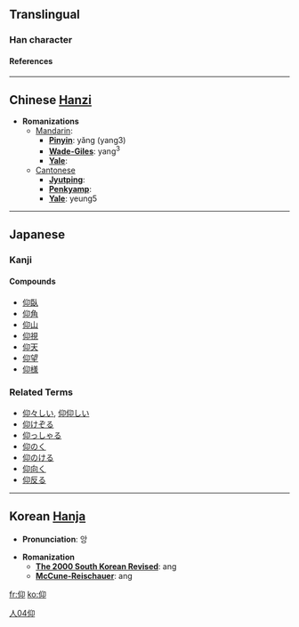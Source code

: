 ==Translingual==
===Han character===
{{Han char|rad=人|as=04|sn=6|so=|four=2722<sub>0</sub>|canj=人竹女中 (OHVL)|gso=|cmean=raise the head to look;  look up to, rely on, admire}}
====References====
{{Han ref|kx=0094.080|dkj=00400|dj=0199.140|hdz=10125.030|uh=4EF0|ud=20208|bh=A5F5|bd=42485}}


----

== Chinese [[Hanzi]] ==

* '''Romanizations'''
** [[Mandarin]]:
*** '''[[Pinyin]]''': yǎng (yang3)
*** '''[[Wade-Giles]]''': yang<sup>3</sup>
*** '''[[Yale]]''': 
**[[Cantonese]]
***'''[[Jyutping]]''':
***'''[[Penkyamp]]''': 
***'''[[Yale]]''': yeung5


----

==Japanese==
===Kanji===
{{kanji|[[ぎょう]] ([[gyō]]), [[こう]] ([[kō]])|[[あおぐ]] ([[仰ぐ]], [[aogu]]), [[おおせ]] ([[仰せ]], [[oose]]), [[あおる]] ([[aoru]])}}
====Compounds====
*[[仰臥]]
*[[仰角]]
*[[仰山]]
*[[仰視]]
*[[仰天]]
*[[仰望]]
*[[仰様]]

===Related Terms===
*[[仰々しい]],  [[仰仰しい]] 
*[[仰けぞる]]
*[[仰っしゃる]]
*[[仰のく]]
*[[仰のける]]
*[[仰向く]]
*[[仰反る]]


----

== Korean [[Hanja]] ==

* '''Pronunciation''': 앙

* '''Romanization'''
** '''[[The 2000 South Korean Revised Romanization|The 2000 South Korean Revised]]''': ang
** '''[[McCune-Reischauer]]''': ang


[[Category:Japanese kanji|人04仰]]

[[fr:仰]]
[[ko:仰]]